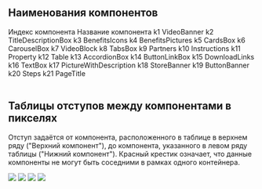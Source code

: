 
## Наименования компонентов

<Table>
    <TableRow head>
        <TableCell>
            Индекс компонента
        </TableCell>
        <TableCell>
            Название компонента
        </TableCell>
    </TableRow>
    <TableRow>
        <TableCell>k1</TableCell>
        <TableCell>VideoBanner</TableCell>
    </TableRow>
    <TableRow>
        <TableCell>k2</TableCell>
        <TableCell>TitleDescriptionBox</TableCell>
    </TableRow>
    <TableRow>
        <TableCell>k3</TableCell>
        <TableCell>BenefitsIcons</TableCell>
    </TableRow>
    <TableRow>
        <TableCell>k4</TableCell>
        <TableCell>BenefitsPictures</TableCell>
    </TableRow>
    <TableRow>
        <TableCell>k5</TableCell>
        <TableCell>CardsBox</TableCell>
    </TableRow>
    <TableRow>
        <TableCell>k6</TableCell>
        <TableCell>CarouselBox</TableCell>
    </TableRow>
    <TableRow>
        <TableCell>k7</TableCell>
        <TableCell>VideoBlock</TableCell>
    </TableRow>
    <TableRow>
        <TableCell>k8</TableCell>
        <TableCell>TabsBox</TableCell>
    </TableRow>
    <TableRow>
        <TableCell>k9</TableCell>
        <TableCell>Partners</TableCell>
    </TableRow>
    <TableRow>
        <TableCell>k10</TableCell>
        <TableCell>Instructions</TableCell>
    </TableRow>
    <TableRow>
        <TableCell>k11</TableCell>
        <TableCell>Property</TableCell>
    </TableRow>
    <TableRow>
        <TableCell>k12</TableCell>
        <TableCell>Table</TableCell>
    </TableRow>
    <TableRow>
        <TableCell>k13</TableCell>
        <TableCell>AccordionBox</TableCell>
    </TableRow>
    <TableRow>
        <TableCell>k14</TableCell>
        <TableCell>ButtonLinkBox</TableCell>
    </TableRow>
    <TableRow>
        <TableCell>k15</TableCell>
        <TableCell>DownloadLinks</TableCell>
    </TableRow>
    <TableRow>
        <TableCell>k16</TableCell>
        <TableCell>TextBox</TableCell>
    </TableRow>
    <TableRow>
        <TableCell>k17</TableCell>
        <TableCell>PictureWithDescription</TableCell>
    </TableRow>
    <TableRow>
        <TableCell>k18</TableCell>
        <TableCell>StoreBanner</TableCell>
    </TableRow>
    <TableRow>
        <TableCell>k19</TableCell>
        <TableCell>ButtonBanner</TableCell>
    </TableRow>
    <TableRow>
        <TableCell>k20</TableCell>
        <TableCell>Steps</TableCell>
    </TableRow>
    <TableRow>
        <TableCell>k21</TableCell>
        <TableCell>PageTitle</TableCell>
    </TableRow>
</Table>

## Таблицы отступов между компонентами в пикселях

Отступ задаётся от компонента, расположенного в таблице в верхнем ряду ("Верхний компонент"), до компонента,
указанного в левом ряду таблицы ("Нижний компонент").
Красный крестик означает, что данные компоненты не могут быть соседними в рамках одного контейнера.

<Grid guttersLeft='large' guttersBottom='large' hAlign='around'>
    <GridColumn all="12" wide="5">
        <img style={{ maxWidth: '100%' }} src={gaps_320} />
    </GridColumn>
    <GridColumn all="12" wide="5">
        <img style={{ maxWidth: '100%' }} src={gaps_768} />
    </GridColumn>
    <GridColumn all="12" wide="5">
        <img style={{ maxWidth: '100%' }} src={gaps_1024} />
    </GridColumn>
    <GridColumn all="12" wide="5">
        <img style={{ maxWidth: '100%' }} src={gaps_1280} />
    </GridColumn>
</Grid>





